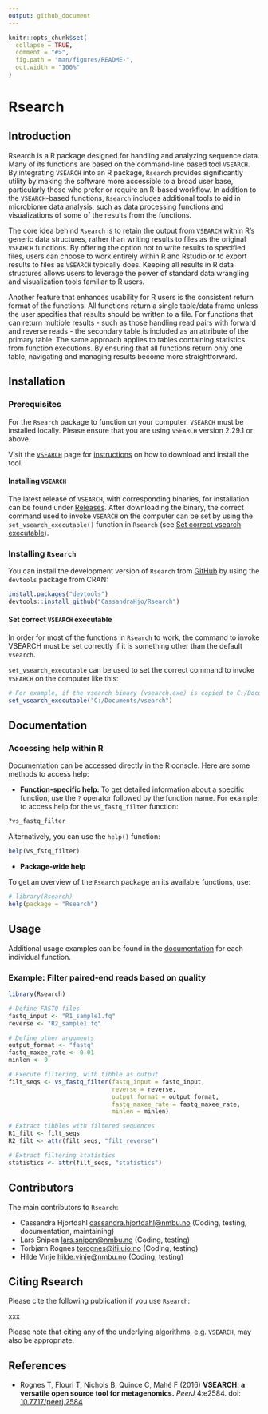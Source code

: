 ```yaml
---
output: github_document
---
```


```r
knitr::opts_chunk$set(
  collapse = TRUE,
  comment = "#>",
  fig.path = "man/figures/README-",
  out.width = "100%"
)
```

# Rsearch

## Introduction

Rsearch is a R package designed for handling and analyzing sequence data. Many of its functions are based on the command-line based tool `VSEARCH`. By integrating `VSEARCH` into an R package, `Rsearch` provides significantly utility by making the software more accessible to a broad user base, particularly those who prefer or require an R-based workflow. In addition to the `VSEARCH`-based functions, `Rsearch` includes additional tools to aid in microbiome data analysis, such as data processing functions and visualizations of some of the results from the functions. 

The core idea behind `Rsearch` is to retain the output from `VSEARCH` within R's generic data structures, rather than writing results to files as the original `VSEARCH` functions. By offering the option not to write results to specified files, users can choose to work entirely within R and Rstudio or to export results to files as `VSEARCH` typically does. Keeping all results in R data structures allows users to leverage the power of standard data wrangling and visualization tools familiar to R users. 

Another feature that enhances usability for R users is the consistent return format of the functions. All functions return a single table/data frame unless the user specifies that results should be written to a file. For functions that can return multiple results - such as those handling read pairs with forward and reverse reads - the secondary table is included as an attribute of the primary table. The same approach applies to tables containing statistics from function executions. By ensuring that all functions return only one table, navigating and managing results become more straightforward. 

## Installation

### Prerequisites

For the `Rsearch` package to function on your computer, `VSEARCH` must be installed locally. Please ensure that you are using `VSEARCH` version 2.29.1 or above.

Visit the [`VSEARCH`](https://github.com/torognes/vsearch) page for [instructions](https://github.com/torognes/vsearch?tab=readme-ov-file#download-and-install) on how to download and install the tool. 

#### Installing `VSEARCH` 

The latest release of `VSEARCH`, with corresponding binaries, for installation can be found under [Releases](https://github.com/torognes/vsearch/releases). After downloading the binary, the correct command used to invoke `VSEARCH` on the computer can be set by using the `set_vsearch_executable()` function in `Rsearch` (see [Set correct vsearch executable](#set-correct-vsearch-executable)).

### Installing `Rsearch`

You can install the development version of `Rsearch` from [GitHub](https://github.com/CassandraHjo/Rsearch) by using the `devtools` package from CRAN:

```r
install.packages("devtools")
devtools::install_github("CassandraHjo/Rsearch")
```

#### Set correct `VSEARCH` executable

In order for most of the functions in `Rsearch` to work, the command to invoke VSEARCH must be set correctly if it is something other than the default `vsearch`.

`set_vsearch_executable` can be used to set the correct command to invoke `VSEARCH` on the computer like this:

```r
# For example, if the vsearch binary (vsearch.exe) is copied to C:/Documents/ on the computer
set_vsearch_executable("C:/Documents/vsearch")
```

## Documentation

### Accessing help within R

Documentation can be accessed directly in the R console. Here are some methods to access help:

* **Function-specific help:**
To get detailed information about a specific function, use the `?` operator followed by the function name. For example, to access help for the `vs_fastq_filter` function:

```r
?vs_fastq_filter
```

Alternatively, you can use the `help()` function:

```r
help(vs_fstq_filter)
```

* **Package-wide help**

To get an overview of the `Rsearch` package an its available functions, use:

```r
# library(Rsearch)
help(package = "Rsearch")
```

## Usage

Additional usage examples can be found in the [documentation](#documentation) for each individual function.

### Example: Filter paired-end reads based on quality

```r
library(Rsearch)

# Define FASTQ files
fastq_input <- "R1_sample1.fq"
reverse <- "R2_sample1.fq"

# Define other arguments
output_format <- "fastq"
fastq_maxee_rate <- 0.01
minlen <- 0

# Execute filtering, with tibble as output
filt_seqs <- vs_fastq_filter(fastq_input = fastq_input,
                             reverse = reverse,
                             output_format = output_format,
                             fastq_maxee_rate = fastq_maxee_rate,
                             minlen = minlen)

# Extract tibbles with filtered sequences
R1_filt <- filt_seqs
R2_filt <- attr(filt_seqs, "filt_reverse")

# Extract filtering statistics
statistics <- attr(filt_seqs, "statistics")
```

## Contributors

The main contributors to `Rsearch`:

* Cassandra Hjortdahl <cassandra.hjortdahl@nmbu.no> (Coding, testing, documentation, maintaining)
* Lars Snipen <lars.snipen@nmbu.no> (Coding, testing)
* Torbjørn Rognes <torognes@ifi.uio.no> (Coding, testing)
* Hilde Vinje <hilde.vinje@nmbu.no> (Coding, testing)

## Citing Rsearch

Please cite the following publication if you use `Rsearch`:

xxx

Please note that citing any of the underlying algorithms, e.g. `VSEARCH`, may also be appropriate. 

## References

* Rognes T, Flouri T, Nichols B, Quince C, Mahé F (2016)
**VSEARCH: a versatile open source tool for metagenomics.**
*PeerJ* 4:e2584.
doi: [10.7717/peerj.2584](https://doi.org/10.7717/peerj.2584)
